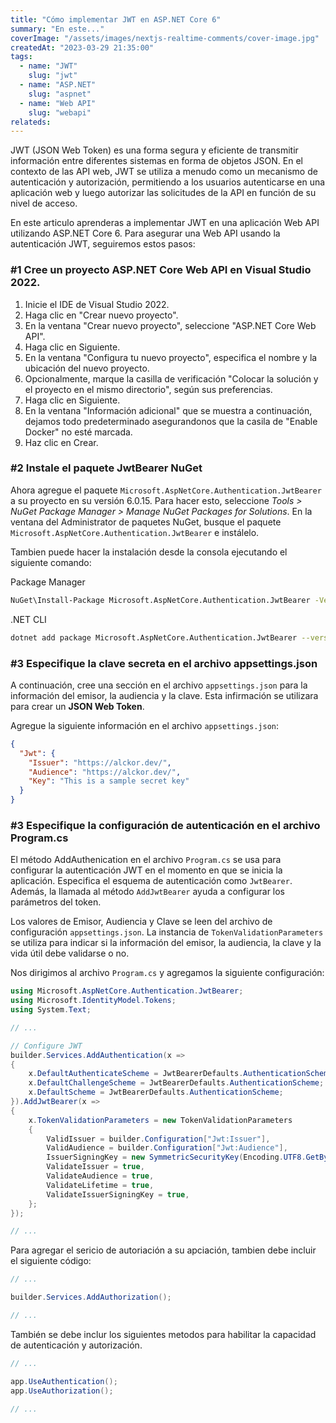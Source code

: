 ```yaml
---
title: "Cómo implementar JWT en ASP.NET Core 6"
summary: "En este..."
coverImage: "/assets/images/nextjs-realtime-comments/cover-image.jpg"
createdAt: "2023-03-29 21:35:00"
tags:
  - name: "JWT"
    slug: "jwt"
  - name: "ASP.NET"
    slug: "aspnet"
  - name: "Web API"
    slug: "webapi"
relateds:
---
```


JWT (JSON Web Token) es una forma segura y eficiente de transmitir información
entre diferentes sistemas en forma de objetos JSON. En el contexto de las API web,
JWT se utiliza a menudo como un mecanismo de autenticación y autorización,
permitiendo a los usuarios autenticarse en una aplicación web y luego autorizar las
solicitudes de la API en función de su nivel de acceso.

En este articulo aprenderas a implementar JWT en una aplicación Web API utilizando
ASP.NET Core 6. Para asegurar una Web API usando la autenticación JWT,
seguiremos estos pasos:

### #1 Cree un proyecto ASP.NET Core Web API en Visual Studio 2022.

1. Inicie el IDE de Visual Studio 2022.
2. Haga clic en "Crear nuevo proyecto".
3. En la ventana "Crear nuevo proyecto", seleccione "ASP.NET Core Web API".
4. Haga clic en Siguiente.
5. En la ventana "Configura tu nuevo proyecto", especifica el nombre y la ubicación del nuevo proyecto.
6. Opcionalmente, marque la casilla de verificación "Colocar la solución y el proyecto en el mismo directorio", según sus preferencias.
7. Haga clic en Siguiente.
8. En la ventana "Información adicional" que se muestra a continuación, dejamos todo predeterminado asegurandonos que la casila de "Enable Docker" no esté marcada.
9. Haz clic en Crear.

### #2 Instale el paquete JwtBearer NuGet

Ahora agregue el paquete `Microsoft.AspNetCore.Authentication.JwtBearer` a su proyecto en su versión 6.0.15.
Para hacer esto, seleccione _Tools > NuGet Package Manager > Manage NuGet Packages for Solutions_. En la
ventana del Administrator de paquetes NuGet, busque el paquete `Microsoft.AspNetCore.Authentication.JwtBearer` e instálelo.

Tambien puede hacer la instalación desde la consola ejecutando el siguiente comando:

Package Manager

```bash
NuGet\Install-Package Microsoft.AspNetCore.Authentication.JwtBearer -Version 6.0.15
```

.NET CLI

```bash
dotnet add package Microsoft.AspNetCore.Authentication.JwtBearer --version 6.0.15
```

### #3 Especifique la clave secreta en el archivo appsettings.json

A continuación, cree una sección en el archivo `appsettings.json` para la información del emisor,
la audiencia y la clave. Esta infirmación se utilizara para crear un **JSON Web Token**.

Agregue la siguiente información en el archivo `appsettings.json`:

```json
{
  "Jwt": {
    "Issuer": "https://alckor.dev/",
    "Audience": "https://alckor.dev/",
    "Key": "This is a sample secret key"
  }
}
```

<CustomAlert
  type="info"
  variant="left-accent"
  title="Nota:"
  message="JWT utiliza una clave secreta para generar y validar los tokens. Es importante mantener esta clave segura y no compartirla con terceros, ya que cualquier persona que tenga acceso a la clave podría generar tokens válidos y acceder a recursos protegidos. Se recomienda almacenar la clave en un lugar seguro, como variables de entorno o en un servicio de almacenamiento de claves. Además, se debe evitar el uso de claves predeterminadas o fáciles de adivinar, ya que esto aumenta el riesgo de que la clave sea comprometida."
/>

### #3 Especifique la configuración de autenticación en el archivo Program.cs

El método AddAuthenication en el archivo `Program.cs`
se usa para configurar la autenticación JWT en el momento en que se inicia la aplicación.
Especifica el esquema de autenticación como `JwtBearer`. Además, la llamada al método
`AddJwtBearer` ayuda a configurar los parámetros del token.

Los valores de Emisor, Audiencia y Clave se leen del archivo de configuración `appsettings.json`.
La instancia de `TokenValidationParameters` se utiliza para indicar si la información del emisor,
la audiencia, la clave y la vida útil debe validarse o no.

Nos dirigimos al archivo `Program.cs` y agregamos la siguiente configuración:

```csharp
using Microsoft.AspNetCore.Authentication.JwtBearer;
using Microsoft.IdentityModel.Tokens;
using System.Text;

// ...

// Configure JWT
builder.Services.AddAuthentication(x =>
{
    x.DefaultAuthenticateScheme = JwtBearerDefaults.AuthenticationScheme;
    x.DefaultChallengeScheme = JwtBearerDefaults.AuthenticationScheme;
    x.DefaultScheme = JwtBearerDefaults.AuthenticationScheme;
}).AddJwtBearer(x =>
{
    x.TokenValidationParameters = new TokenValidationParameters
    {
        ValidIssuer = builder.Configuration["Jwt:Issuer"],
        ValidAudience = builder.Configuration["Jwt:Audience"],
        IssuerSigningKey = new SymmetricSecurityKey(Encoding.UTF8.GetBytes(builder.Configuration["Jwt:Key"])),
        ValidateIssuer = true,
        ValidateAudience = true,
        ValidateLifetime = true,
        ValidateIssuerSigningKey = true,
    };
});

// ...
```

Para agregar el sericio de autoriación a su apciación, tambien debe incluir el siguiente código:

```csharp
// ...

builder.Services.AddAuthorization();

// ...
```

También se debe inclur los siguientes metodos para habilitar la capacidad de autenticación y autorización.

```csharp
// ...

app.UseAuthentication();
app.UseAuthorization();

// ...
```
